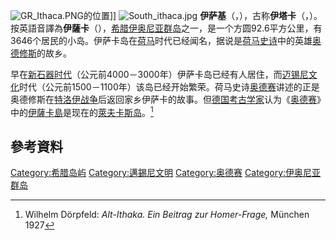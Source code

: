 {{unreferenced|time=2012-10-6}} 
[[File:GR_Ithaca.PNG|thumb]]的位置]]
[[File:South_ithaca.jpg|thumb]]
'''伊萨基'''（{{lang-el|Ιθάκη|Ithaki}}，{{IPA-el|iˈθaci|}}），古称'''伊塔卡'''（{{lang-grc|Ιθάκη|Ithakē}}，{{IPA-el|i.tʰá.kɛː|}}）。按英語音譯為'''伊薩卡'''（{{lang-en|Ithaca}}），[[希腊|希腊]][[伊奥尼亚群岛|伊奥尼亚群岛]]之一，是一个方圆92.6平方公里，有3646个居民的小岛。伊萨卡岛在[[荷马|荷马]]时代已经闻名，据说是[[荷马史诗|荷马史诗]]中的英雄[[奥德修斯|奥德修斯]]的故乡。

早在[[新石器时代|新石器时代]]（公元前4000－3000年）伊萨卡岛已经有人居住，而[[迈锡尼文化|迈锡尼文化]]时代（公元前1500－1100年）该岛已经开始繁荣。荷马史诗[[奥德赛|奥德赛]]讲述的正是奥德修斯在[[特洛伊战争|特洛伊战争]]后返回家乡伊萨卡的故事。但[[德国|德国]][[考古学家|考古学家]]{{link-en|威廉·德普费尔德|Wilhelm Dörpfeld}}认为《[[奥德赛|奥德赛]]》中的[[伊薩卡島|伊薩卡島]]是现在的[[萊夫卡斯岛|萊夫卡斯岛]]。<ref>Wilhelm Dörpfeld: ''Alt-Ithaka. Ein Beitrag zur Homer-Frage,'' München 1927</ref>

== 參考資料 ==
{{Reflist}}

{{commonscat}}
{{coord|display=title}}
{{爱奥尼亚群岛}}
{{威尼斯共和国海外领地}}
{{Authority control}}
{{DEFAULTSORT:ithaca}}
[[Category:希腊岛屿|Category:希腊岛屿]]
[[Category:邁錫尼文明|Category:邁錫尼文明]]
[[Category:奥德赛|Category:奥德赛]]
[[Category:伊奥尼亚群岛|Category:伊奥尼亚群岛]]
{{greece-geo-stub}}